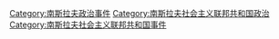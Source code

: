 [[Category:南斯拉夫政治事件|Category:南斯拉夫政治事件]]
[[Category:南斯拉夫社会主义联邦共和国政治|Category:南斯拉夫社会主义联邦共和国政治]]
[[Category:南斯拉夫社会主义联邦共和国事件|Category:南斯拉夫社会主义联邦共和国事件]]